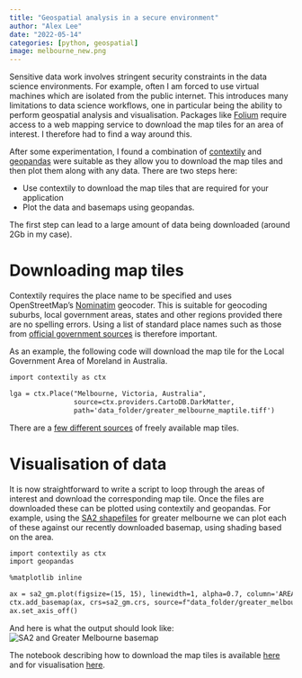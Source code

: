 ```yaml
---
title: "Geospatial analysis in a secure environment"
author: "Alex Lee"
date: "2022-05-14"
categories: [python, geospatial]
image: melbourne_new.png
---
```


Sensitive data work involves stringent security constraints in the data science environments. For example, often I am forced to use virtual machines which are isolated from the public internet. This introduces many limitations to data science workflows, one in particular being the ability to perform geospatial analysis and visualisation. Packages like [Folium](https://python-visualization.github.io/folium/) require access to a web mapping service to download the map tiles for an area of interest. I therefore had to find a way around this.

After some experimentation, I found a combination of [contextily](https://contextily.readthedocs.io/en/latest/) and [geopandas](https://geopandas.org/) were suitable as they allow you to download the map tiles and then plot them along with any data. There are two steps here:

- Use contextily to download the map tiles that are required for your application
- Plot the data and basemaps using geopandas.

The first step can lead to a large amount of data being downloaded (around 2Gb in my case).

# Downloading map tiles

Contextily requires the place name to be specified and uses OpenStreetMap's [Nominatim](https://nominatim.org/) geocoder. This is suitable for geocoding suburbs, local government areas, states and other regions provided there are no spelling errors. Using a list of standard place names such as those from [official government sources](https://www.abs.gov.au/statistics/standards/australian-statistical-geography-standard-asgs-edition-3/jul2021-jun2026/access-and-downloads/digital-boundary-files) is therefore important. 

As an example, the following code will download the map tile for the Local Government Area of Moreland in Australia.

```default
import contextily as ctx

lga = ctx.Place("Melbourne, Victoria, Australia", 
                source=ctx.providers.CartoDB.DarkMatter, 
                path='data_folder/greater_melbourne_maptile.tiff')
```

There are a [few different sources](https://contextily.readthedocs.io/en/latest/providers_deepdive.html) of freely available map tiles. 

# Visualisation of data

It is now straightforward to write a script to loop through the areas of interest and download the corresponding map tile. Once the files are downloaded these can be plotted using contextily and geopandas. For example, using the [SA2 shapefiles](https://www.abs.gov.au/statistics/standards/australian-statistical-geography-standard-asgs-edition-3/jul2021-jun2026/access-and-downloads/digital-boundary-files) for greater melbourne we can plot each of these against our recently downloaded basemap, using shading based on the area.

```default
import contextily as ctx
import geopandas

%matplotlib inline

ax = sa2_gm.plot(figsize=(15, 15), linewidth=1, alpha=0.7, column='AREASQKM21')
ctx.add_basemap(ax, crs=sa2_gm.crs, source=f"data_folder/greater_melbourne_maptile.tiff")
ax.set_axis_off()
```

And here is what the output should look like:
![SA2 and Greater Melbourne basemap](greater_melbourne_example.png)

The notebook describing how to download the map tiles is available [here](https://github.com/saunteringcat/python_learning/blob/master/cartodb_tile_extraction.ipynb) and for visualisation [here](https://github.com/saunteringcat/python_learning/blob/master/cartodb_tile_extraction.ipynb).